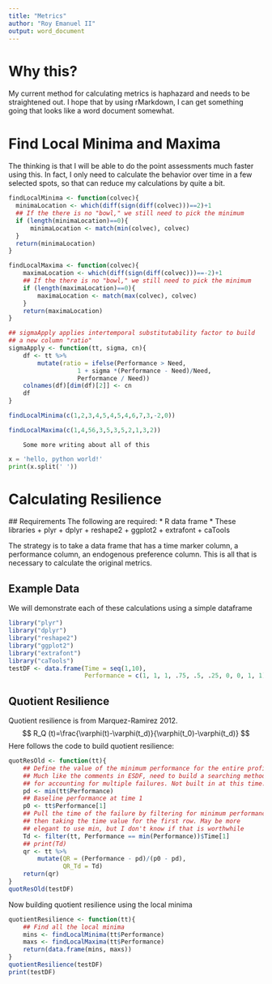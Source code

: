```yaml
---
title: "Metrics"
author: "Roy Emanuel II"
output: word_document
---
```

# Why this?

  My current method for calculating metrics is haphazard and needs to be
  straightened out. I hope that by using rMarkdown, I can get something going
  that looks like a word document somewhat.

# Find Local Minima and Maxima

  The thinking is that I will be able to do the point assessments much
  faster using this. In fact, I only need to calculate the behavior over
  time in a few selected spots, so that can reduce my calculations by
  quite a bit.

```r
findLocalMinima <- function(colvec){
  minimaLocation <- which(diff(sign(diff(colvec)))==2)+1
  ## If the there is no "bowl," we still need to pick the minimum
  if (length(minimaLocation)==0){
      minimaLocation <- match(min(colvec), colvec)
  }
  return(minimaLocation)
}

findLocalMaxima <- function(colvec){
    maximaLocation <- which(diff(sign(diff(colvec)))==-2)+1
    ## If the there is no "bowl," we still need to pick the minimum
    if (length(maximaLocation)==0){
        maximaLocation <- match(max(colvec), colvec)
    }
    return(maximaLocation)
}

## sigmaApply applies intertemporal substitutability factor to build
## a new column "ratio"
sigmaApply <- function(tt, sigma, cn){
    df <- tt %>%
        mutate(ratio = ifelse(Performance > Need,
                   1 + sigma *(Performance - Need)/Need,
                   Performance / Need))
    colnames(df)[dim(df)[2]] <- cn
    df
}

findLocalMinima(c(1,2,3,4,5,4,5,4,6,7,3,-2,0))

findLocalMaxima(c(1,4,56,3,5,3,5,2,1,3,2))
  ```

        Some more writing about all of this

```python
x = 'hello, python world!'
print(x.split(' '))
```
# Calculating Resilience
  ## Requirements
  The following are required:
  * R data frame
  * These libraries
  + plyr
  + dplyr
  + reshape2
  + ggplot2
  + extrafont
  + caTools

The strategy is to take a data frame that has a time marker column,
a performance column, an endogenous preference column. This is all that
is necessary to calculate the original metrics.


   
## Example Data
   We will demonstrate each of these calculations using a simple
   dataframe
```r
library("plyr")
library("dplyr")
library("reshape2")
library("ggplot2")
library("extrafont")
library("caTools")
testDF <- data.frame(Time = seq(1,10),
                     Performance = c(1, 1, 1, .75, .5, .25, 0, 0, 1, 1))
```

## Quotient Resilience
   Quotient resilience is from Marquez-Ramirez 2012.
   $$ R_Q (t)=\frac{\varphi(t)-\varphi(t_d)}{\varphi(t_0)-\varphi(t_d)} $$
Here follows the code to build quotient resilience:
```r
quotResOld <- function(tt){
    ## Define the value of the minimum performance for the entire profile
    ## Much like the comments in ESDF, need to build a searching method
    ## for accounting for multiple failures. Not built in at this time.
    pd <- min(tt$Performance)
    ## Baseline performance at time 1
    p0 <- tt$Performance[1]
    ## Pull the time of the failure by filtering for minimum performance
    ## then taking the time value for the first row. May be more
    ## elegant to use min, but I don't know if that is worthwhile
    Td <- filter(tt, Performance == min(Performance))$Time[1]
    ## print(Td)
    qr <- tt %>%
        mutate(QR = (Performance - pd)/(p0 - pd),
               QR_Td = Td)
    return(qr)
}
quotResOld(testDF)
```
Now building quotient resilience using the local minima
```r
quotientResilience <- function(tt){
    ## Find all the local minima
    mins <- findLocalMinima(tt$Performance)
    maxs <- findLocalMaxima(tt$Performance)
    return(data.frame(mins, maxs))
}
quotientResilience(testDF)
print(testDF)
```